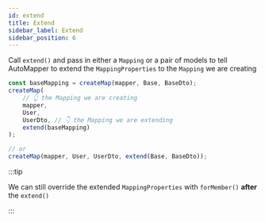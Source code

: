 ```yaml
---
id: extend
title: Extend
sidebar_label: Extend
sidebar_position: 6
---
```


Call `extend()` and pass in either a `Mapping` or a pair of models to tell AutoMapper to extend the `MappingProperties` to the `Mapping` we are creating

```ts
const baseMapping = createMap(mapper, Base, BaseDto);
createMap(
    // 👆 the Mapping we are creating
    mapper,
    User,
    UserDto, // 👇 the Mapping we are extending
    extend(baseMapping)
);

// or
createMap(mapper, User, UserDto, extend(Base, BaseDto));
```

:::tip

We can still override the extended `MappingProperties` with `forMember()` **after** the `extend()`

:::
